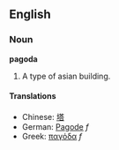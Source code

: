 ==English==
===Noun===
'''pagoda'''

# A type of asian building. {{stub}}

====Translations====
*Chinese: [[塔]]
*German: [[Pagode]] ''f''
*Greek: [[παγόδα]] ''f''
